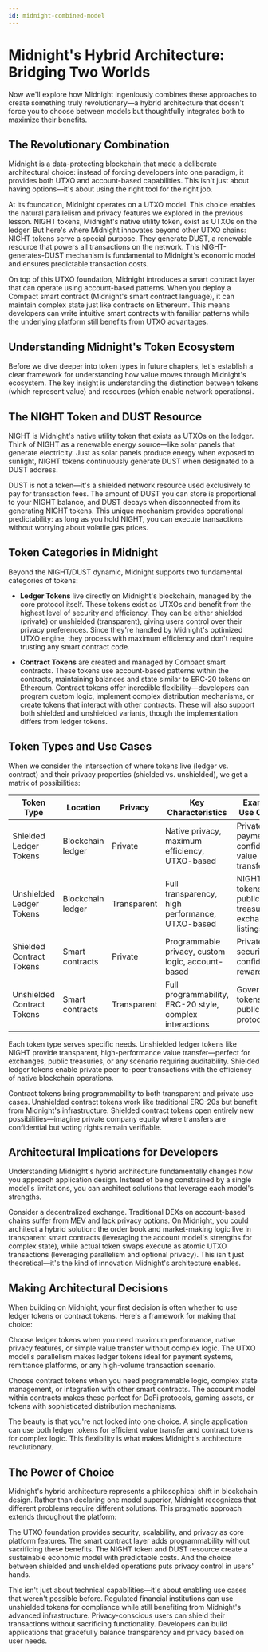```yaml
---
id: midnight-combined-model
---
```


# Midnight's Hybrid Architecture: Bridging Two Worlds

Now we'll explore how Midnight ingeniously combines these approaches to create something truly revolutionary—a hybrid architecture that doesn't force you to choose between models but thoughtfully integrates both to maximize their benefits.

## The Revolutionary Combination

Midnight is a data-protecting blockchain that made a deliberate architectural choice: instead of forcing developers into one paradigm, it provides both UTXO and account-based capabilities. This isn't just about having options—it's about using the right tool for the right job.

At its foundation, Midnight operates on a UTXO model. This choice enables the natural parallelism and privacy features we explored in the previous lesson. NIGHT tokens, Midnight's native utility token, exist as UTXOs on the ledger. But here's where Midnight innovates beyond other UTXO chains: NIGHT tokens serve a special purpose. They generate DUST, a renewable resource that powers all transactions on the network. This NIGHT-generates-DUST mechanism is fundamental to Midnight's economic model and ensures predictable transaction costs.

On top of this UTXO foundation, Midnight introduces a smart contract layer that can operate using account-based patterns. When you deploy a Compact smart contract (Midnight's smart contract language), it can maintain complex state just like contracts on Ethereum. This means developers can write intuitive smart contracts with familiar patterns while the underlying platform still benefits from UTXO advantages.

## Understanding Midnight's Token Ecosystem

Before we dive deeper into token types in future chapters, let's establish a clear framework for understanding how value moves through Midnight's ecosystem. The key insight is understanding the distinction between tokens (which represent value) and resources (which enable network operations).

## The NIGHT Token and DUST Resource

NIGHT is Midnight's native utility token that exists as UTXOs on the ledger. Think of NIGHT as a renewable energy source—like solar panels that generate electricity. Just as solar panels produce energy when exposed to sunlight, NIGHT tokens continuously generate DUST when designated to a DUST address.

DUST is not a token—it's a shielded network resource used exclusively to pay for transaction fees. The amount of DUST you can store is proportional to your NIGHT balance, and DUST decays when disconnected from its generating NIGHT tokens. This unique mechanism provides operational predictability: as long as you hold NIGHT, you can execute transactions without worrying about volatile gas prices.

## Token Categories in Midnight

Beyond the NIGHT/DUST dynamic, Midnight supports two fundamental categories of tokens:

* **Ledger Tokens** live directly on Midnight's blockchain, managed by the core protocol itself. These tokens exist as UTXOs and benefit from the highest level of security and efficiency. They can be either shielded (private) or unshielded (transparent), giving users control over their privacy preferences. Since they're handled by Midnight's optimized UTXO engine, they process with maximum efficiency and don't require trusting any smart contract code.

* **Contract Tokens** are created and managed by Compact smart contracts. These tokens use account-based patterns within the contracts, maintaining balances and state similar to ERC-20 tokens on Ethereum. Contract tokens offer incredible flexibility—developers can program custom logic, implement complex distribution mechanisms, or create tokens that interact with other contracts. These will also support both shielded and unshielded variants, though the implementation differs from ledger tokens.

## Token Types and Use Cases

When we consider the intersection of where tokens live (ledger vs. contract) and their privacy properties (shielded vs. unshielded), we get a matrix of possibilities:

| Token Type                 | Location           | Privacy     | Key Characteristics                                     | Example Use Cases                                         |
|---------------------------|--------------------|-------------|----------------------------------------------------------|-----------------------------------------------------------|
| Shielded Ledger Tokens    | Blockchain ledger  | Private     | Native privacy, maximum efficiency, UTXO-based           | Private payments, confidential value transfer             |
| Unshielded Ledger Tokens  | Blockchain ledger  | Transparent | Full transparency, high performance, UTXO-based          | NIGHT tokens, public treasuries, exchange listings        |
| Shielded Contract Tokens  | Smart contracts    | Private     | Programmable privacy, custom logic, account-based        | Private securities, confidential rewards                  |
| Unshielded Contract Tokens| Smart contracts    | Transparent | Full programmability, ERC-20 style, complex interactions | Governance tokens, public DeFi protocols                  |


Each token type serves specific needs. Unshielded ledger tokens like NIGHT provide transparent, high-performance value transfer—perfect for exchanges, public treasuries, or any scenario requiring auditability. Shielded ledger tokens enable private peer-to-peer transactions with the efficiency of native blockchain operations.

Contract tokens bring programmability to both transparent and private use cases. Unshielded contract tokens work like traditional ERC-20s but benefit from Midnight's infrastructure. Shielded contract tokens open entirely new possibilities—imagine private company equity where transfers are confidential but voting rights remain verifiable.

## Architectural Implications for Developers

Understanding Midnight's hybrid architecture fundamentally changes how you approach application design. Instead of being constrained by a single model's limitations, you can architect solutions that leverage each model's strengths.

Consider a decentralized exchange. Traditional DEXs on account-based chains suffer from MEV and lack privacy options. On Midnight, you could architect a hybrid solution: the order book and market-making logic live in transparent smart contracts (leveraging the account model's strengths for complex state), while actual token swaps execute as atomic UTXO transactions (leveraging parallelism and optional privacy). This isn't just theoretical—it's the kind of innovation Midnight's architecture enables.

## Making Architectural Decisions

When building on Midnight, your first decision is often whether to use ledger tokens or contract tokens. Here's a framework for making that choice:

Choose ledger tokens when you need maximum performance, native privacy features, or simple value transfer without complex logic. The UTXO model's parallelism makes ledger tokens ideal for payment systems, remittance platforms, or any high-volume transaction scenario.

Choose contract tokens when you need programmable logic, complex state management, or integration with other smart contracts. The account model within contracts makes these perfect for DeFi protocols, gaming assets, or tokens with sophisticated distribution mechanisms.

The beauty is that you're not locked into one choice. A single application can use both ledger tokens for efficient value transfer and contract tokens for complex logic. This flexibility is what makes Midnight's architecture revolutionary.

## The Power of Choice

Midnight's hybrid architecture represents a philosophical shift in blockchain design. Rather than declaring one model superior, Midnight recognizes that different problems require different solutions. This pragmatic approach extends throughout the platform:

The UTXO foundation provides security, scalability, and privacy as core platform features. The smart contract layer adds programmability without sacrificing these benefits. The NIGHT token and DUST resource create a sustainable economic model with predictable costs. And the choice between shielded and unshielded operations puts privacy control in users' hands.

This isn't just about technical capabilities—it's about enabling use cases that weren't possible before. Regulated financial institutions can use unshielded tokens for compliance while still benefiting from Midnight's advanced infrastructure. Privacy-conscious users can shield their transactions without sacrificing functionality. Developers can build applications that gracefully balance transparency and privacy based on user needs.
